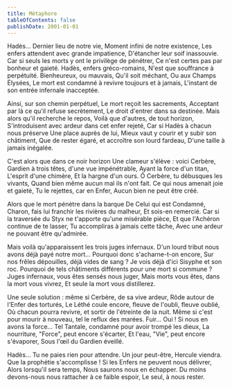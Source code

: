 ```yaml
---
title: Métaphore
tableOfContents: false
publishDate: 2001-01-01
---
```




<CenteredBlurryImage alt="Métaphore - Image generated by ChatGPT" src={imgMetaphore} height={400}/>

<Composition>
Hadès...
Dernier lieu de notre vie,
Moment infini de notre existence,
Les enfers attendent avec grande impatience,
D'étancher leur soif inassouvie.
Car si seuls les morts y ont le privilège de pénétrer,
Ce n'est certes pas par bonheur et gaieté.
Hadès, enfers gréco-romains,
N'est que souffrance à perpétuité.
Bienheureux, ou mauvais,
Qu'il soit méchant,
Ou aux Champs Élysées,
Le mort est condamné à revivre toujours et à jamais,
L'instant de son entrée infernale inacceptée.

Ainsi, sur son chemin perpétuel,
Le mort reçoit les sacrements,
Acceptant par là ce qu'il refuse secrètement,
Le droit d'entrer dans sa destinée.
Mais alors qu'il recherche le repos,
Voilà que d'autres, de tout horizon,
S'introduisent avec ardeur dans cet enfer rejeté,
Car si Hadès à chacun nous préserve
Une place auprès de lui,
Mieux vaut y courir et y subir son châtiment,
Que de rester égaré, et accroître son lourd fardeau,
D'une taille à jamais inégalée.

C'est alors que dans ce noir horizon
Une clameur s'élève : voici Cerbère,
Gardien à trois têtes, d'une vue impénétrable,
Ayant la force d'un titan,
L'esprit d'une chimère,
Et la hargne d'un ours.
Ô Cerbère, tu débusques les vivants,
Quand bien même aucun mal ils n'ont fait.
Ce qui nous amenait joie et gaieté,
Tu le rejettes, car en Enfer,
Aucun bien ne peut être créé.

Alors que le mort pénètre dans la barque
De Celui qui est Condamné,
Charon, fais lui franchir les rivières du malheur,
Et sois-en remercié.
Car si la traversée du Styx ne t'apporte qu'une misérable pièce,
Et que l'Achéron continue de te lasser,
Tu accompliras à jamais cette tâche,
Avec une ardeur ne pouvant être qu'admirée.

Mais voilà qu'apparaissent les trois juges infernaux.
D'un lourd tribut nous avons déjà payé notre mort...
Pourquoi donc s'acharne-t-on encore,
Sur nos frêles dépouilles, déjà vides de sang ?
Je vois déjà d'ici Sisyphe et son roc.
Pourquoi de tels châtiments différents pour une mort si commune ?
Juges infernaux, vous êtes sensés nous juger,
Mais morts vous êtes, dans la mort vous vivrez,
Et seule la mort vous distillerez.

Une seule solution : même si Cerbère, de sa vive ardeur,
Rôde autour de l'Enfer des torturés,
Le Léthé coule encore, fleuve de l'oubli, fleuve oublié,
Où chacun pourra revivre, et sortir de l'étreinte de la nuit.
Même si c'est pour mourir à nouveau, tel le reflux des marées.
Fuir... Oui ! Si nous en avons la force...
Tel Tantale, condamné pour avoir trompé les dieux,
La nourriture, "Force", peut encore s'écarter,
Et l'eau, "Vie", peut encore s'évaporer,
Sous l'œil du Gardien éveillé.

Hadès... Tu ne paies rien pour attendre.
Un jour peut-être, Hercule viendra.
Que la prophétie s'accomplisse !
Si les Enfers ne peuvent nous délivrer,
Alors lorsqu'il sera temps,
Nous saurons nous en échapper.
Du moins devons-nous nous rattacher à ce faible espoir,
Le seul, à nous rester.
</Composition>

<ByNcDcCc title="Métaphore" year="2001" />